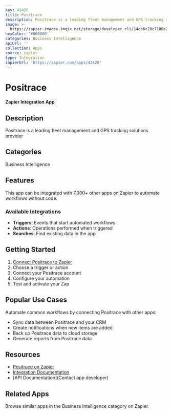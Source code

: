 ```yaml
---
key: 43420
title: Positrace
description: Positrace is a leading fleet management and GPS tracking solutions provider
image: >-
  https://zapier-images.imgix.net/storage/developer_cli/14eb6c28c7180e29d26f8d28d356c170.png?auto=format%2Ccompress&ixlib=python-3.0.0&q=50
hexColor: '#000000'
categories: Business Intelligence
apiUrl: ''
collection: Apps
source: zapier
type: Integration
zapierUrl: 'https://zapier.com/apps/43420'
---
```

# Positrace

**Zapier Integration App**

## Description

Positrace is a leading fleet management and GPS tracking solutions provider

## Categories

Business Intelligence

## Features

This app can be integrated with 7,000+ other apps on Zapier to automate workflows without code.

### Available Integrations

- **Triggers**: Events that start automated workflows
- **Actions**: Operations performed when triggered
- **Searches**: Find existing data in the app

## Getting Started

1. [Connect Positrace to Zapier](https://zapier.com/apps/43420)
2. Choose a trigger or action
3. Connect your Positrace account
4. Configure your automation
5. Test and activate your Zap

## Popular Use Cases

Automate common workflows by connecting Positrace with other apps:

- Sync data between Positrace and your CRM
- Create notifications when new items are added
- Back up Positrace data to cloud storage
- Generate reports from Positrace data

## Resources

- [Positrace on Zapier](https://zapier.com/apps/43420)
- [Integration Documentation](https://zapier.com/apps/43420/integrations)
- [API Documentation](Contact app developer)

## Related Apps

Browse similar apps in the Business Intelligence category on Zapier.
